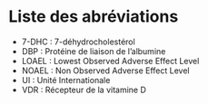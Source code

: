 # Liste des abréviations {.unnumbered}

-   7-DHC : 7-déhydrocholestérol
-   DBP : Protéine de liaison de l'albumine
-   LOAEL : Lowest Observed Adverse Effect Level
-   NOAEL : Non Observed Adverse Effect Level
-   UI : Unité Internationale
-   VDR : Récepteur de la vitamine D
